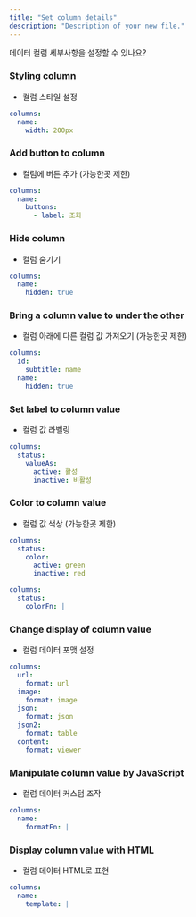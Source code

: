 ```yaml
---
title: "Set column details"
description: "Description of your new file."
---
```


데이터 컬럼 세부사항을 설정할 수 있나요?

### Styling column

- 컬럼 스타일 설정

```yaml
columns:
  name:
    width: 200px
```

### Add button to column

- 컬럼에 버튼 추가 (가능한곳 제한)

```yaml
columns:
  name:
    buttons:
      - label: 조회
```

### Hide column

- 컬럼 숨기기

```yaml
columns:
  name:
    hidden: true
```

### Bring a column value to under the other

- 컬럼 아래에 다른 컬럼 값 가져오기 (가능한곳 제한)

```yaml
columns:
  id:
    subtitle: name
  name:
    hidden: true
```

### Set label to column value

- 컬럼 값 라벨링

```yaml
columns:
  status:
    valueAs:
      active: 활성
      inactive: 비활성      
```

### Color to column value

- 컬럼 값 색상 (가능한곳 제한)

```yaml
columns:
  status:
    color:
      active: green
      inactive: red
```

```yaml
columns:
  status:
    colorFn: |
```

### Change display of column value

- 컬럼 데이터 포맷 설정

```yaml
columns:
  url:
    format: url
  image:
    format: image
  json:
    format: json
  json2:
    format: table
  content:
    format: viewer
```

### Manipulate column value by JavaScript

- 컬럼 데이터 커스텀 조작

```yaml
columns:
  name:
    formatFn: |
```

### Display column value with HTML

- 컬럼 데이터 HTML로 표현

```yaml
columns:
  name:
    template: |
```